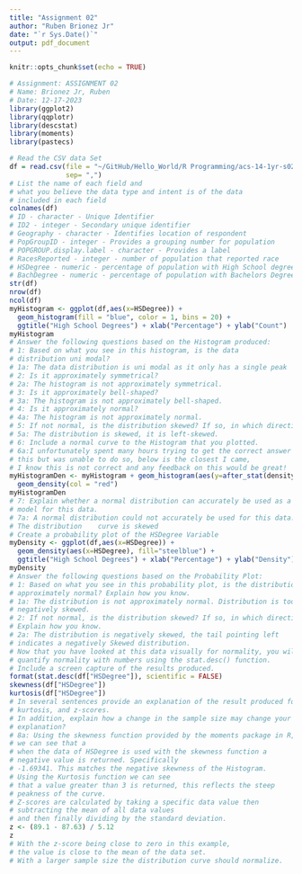 ```yaml
---
title: "Assignment 02"
author: "Ruben Brionez Jr"
date: "`r Sys.Date()`"
output: pdf_document
---
```


```r
knitr::opts_chunk$set(echo = TRUE)
```

```r
# Assignment: ASSIGNMENT 02
# Name: Brionez Jr, Ruben
# Date: 12-17-2023
library(ggplot2)
library(qqplotr)
library(descstat)
library(moments)
library(pastecs)

# Read the CSV data Set
df = read.csv(file = "~/GitHub/Hello_World/R Programming/acs-14-1yr-s0201.csv", 
              sep= ",")
# List the name of each field and 
# what you believe the data type and intent is of the data 
# included in each field
colnames(df)
# ID - character - Unique Identifier
# ID2 - integer - Secondary unique identifier
# Geography - character - Identifies location of respondent 
# PopGroupID - integer - Provides a grouping number for population
# POPGROUP.display.label - character - Provides a label
# RacesReported - integer - number of population that reported race
# HSDegree - numeric - percentage of population with High School degree
# BachDegree - numeric - percentage of population with Bachelors Degree
str(df)
nrow(df)
ncol(df)
myHistogram <- ggplot(df,aes(x=HSDegree)) + 
  geom_histogram(fill = "blue", color = 1, bins = 20) +
  ggtitle("High School Degrees") + xlab("Percentage") + ylab("Count")  
myHistogram
# Answer the following questions based on the Histogram produced:
# 1: Based on what you see in this histogram, is the data 
# distribution uni modal?
# 1a: The data distribution is uni modal as it only has a single peak
# 2: Is it approximately symmetrical?
# 2a: The histogram is not approximately symmetrical.
# 3: Is it approximately bell-shaped?
# 3a: The histogram is not approximately bell-shaped.
# 4: Is it approximately normal?
# 4a: The histogram is not approximately normal.
# 5: If not normal, is the distribution skewed? If so, in which direction?
# 5a: The distribution is skewed, it is left-skewed.
# 6: Include a normal curve to the Histogram that you plotted.
# 6a:I unfortunately spent many hours trying to get the correct answer for 
# this but was unable to do so, below is the closest I came, 
# I know this is not correct and any feedback on this would be great!
myHistogramDen <- myHistogram + geom_histogram(aes(y=after_stat(density))) +
  geom_density(col = "red")
myHistogramDen
# 7: Explain whether a normal distribution can accurately be used as a 
# model for this data.
# 7a: A normal distribution could not accurately be used for this data. 
# The distribution    curve is skewed
# Create a probability plot of the HSDegree Variable
myDensity <- ggplot(df,aes(x=HSDegree)) + 
  geom_density(aes(x=HSDegree), fill="steelblue") +
  ggtitle("High School Degrees") + xlab("Percentage") + ylab("Density")
myDensity
# Answer the following questions based on the Probability Plot:
# 1: Based on what you see in this probability plot, is the distribution 
# approximately normal? Explain how you know.
# 1a: The distribution is not approximately normal. Distribution is too 
# negatively skewed.
# 2: If not normal, is the distribution skewed? If so, in which direction? 
# Explain how you know.
# 2a: The distribution is negatively skewed, the tail pointing left 
# indicates a negatively Skewed distribution.
# Now that you have looked at this data visually for normality, you will now 
# quantify normality with numbers using the stat.desc() function. 
# Include a screen capture of the results produced.
format(stat.desc(df["HSDegree"]), scientific = FALSE)
skewness(df["HSDegree"])
kurtosis(df["HSDegree"])
# In several sentences provide an explanation of the result produced for skew, 
# kurtosis, and z-scores. 
# In addition, explain how a change in the sample size may change your 
# explanation?
# 8a: Using the skewness function provided by the moments package in R, 
# we can see that a 
# when the data of HSDegree is used with the skewness function a 
# negative value is returned. Specifically 
# -1.69341. This matches the negative skewness of the Histogram. 
# Using the Kurtosis function we can see
# that a value greater than 3 is returned, this reflects the steep 
# peakness of the curve.
# Z-scores are calculated by taking a specific data value then 
# subtracting the mean of all data values
# and then finally dividing by the standard deviation. 
z <- (89.1 - 87.63) / 5.12
z
# With the z-score being close to zero in this example, 
# the value is close to the mean of the data set. 
# With a larger sample size the distribution curve should normalize.
```